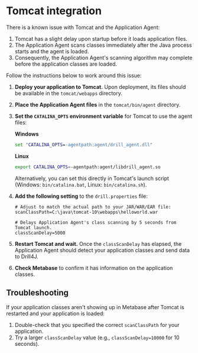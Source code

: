 # Tomcat integration

There is a known issue with Tomcat and the Application Agent:

1. Tomcat has a slight delay upon startup before it loads application files.
2. The Application Agent scans classes immediately after the Java process starts and the agent is loaded.
3. Consequently, the Application Agent's scanning algorithm may complete before the application classes are loaded.

Follow the instructions below to work around this issue:

1. __Deploy your application to Tomcat.__ Upon deployment, its files should be available in the `tomcat/webapps` directory.

2. __Place the Application Agent files__ in the `tomcat/bin/agent` directory.

3. __Set the `CATALINA_OPTS` environment variable__ for Tomcat to use the agent files:

    __Windows__

    ```cmd
    set "CATALINA_OPTS=-agentpath:agent/drill_agent.dll"
    ```

    __Linux__

    ```bash
    export CATALINA_OPTS=-agentpath:agent/libdrill_agent.so
    ```

    Alternatively, you can set this directly in Tomcat's launch script (Windows: `bin/catalina.bat`, Linux: `bin/catalina.sh`).

4. __Add the following setting__ to the `drill.properties` file:
   ```properties
   # Adjust to match the actual path to your JAR/WAR/EAR file:
   scanClassPath=C:\java\tomcat-10\webapps\helloworld.war

   # Delays Application Agent's class scanning by 5 seconds from Tomcat launch.
   classScanDelay=5000
   ```

5. __Restart Tomcat and wait.__ Once the `classScanDelay` has elapsed, the Application Agent should detect your application classes and send data to Drill4J.

6. __Check Metabase__ to confirm it has information on the application classes.

## Troubleshooting

If your application classes aren't showing up in Metabase after Tomcat is restarted and your application is loaded:

1. Double-check that you specified the correct `scanClassPath` for your application.
2. Try a larger `classScanDelay` value (e.g., `classScanDelay=10000` for 10 seconds).
